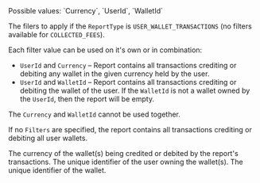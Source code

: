 <ParamField body="Filters" type="object">
Possible values: `Currency`, `UserId`, `WalletId`

The filers to apply if the `ReportType` is `USER_WALLET_TRANSACTIONS` (no filters available for `COLLECTED_FEES`).

Each filter value can be used on it's own or in combination:
- `UserId` and `Currency` – Report contains all transactions crediting or debiting any wallet in the given currency held by the user.
- `UserId` and `WalletId` – Report contains all transactions crediting or debiting the wallet of the user. If the `WalletId` is not a wallet owned by the `UserId`, then the report will be empty.
 
The `Currency` and `WalletId` cannot be used together.

If no `Filters` are specified, the report contains all transactions crediting or debiting all user wallets.

<Expandable title="properties" defaultOpen>
<ParamField body="Currency" type="string">
The currency of the wallet(s) being credited or debited by the report's transactions.
</ParamField>
<ParamField body="UserId" type="string">
The unique identifier of the user owning the wallet(s).
</ParamField>
<ParamField body="WalletId" type="string">
The unique identifier of the wallet.
</ParamField>
</Expandable>

</ParamField>